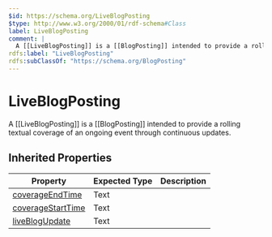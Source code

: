 ```yaml
---
$id: https://schema.org/LiveBlogPosting
$type: http://www.w3.org/2000/01/rdf-schema#Class
label: LiveBlogPosting
comment: |
  A [[LiveBlogPosting]] is a [[BlogPosting]] intended to provide a rolling textual coverage of an ongoing event through continuous updates.
rdfs:label: "LiveBlogPosting"
rdfs:subClassOf: "https://schema.org/BlogPosting"
---
```


# LiveBlogPosting

A [[LiveBlogPosting]] is a [[BlogPosting]] intended to provide a rolling textual coverage of an ongoing event through continuous updates.

## Inherited Properties

| Property | Expected Type | Description |
| --- | --- | --- |
| [coverageEndTime](https://schema.org/coverageEndTime) | Text |  |
| [coverageStartTime](https://schema.org/coverageStartTime) | Text |  |
| [liveBlogUpdate](https://schema.org/liveBlogUpdate) | Text |  |
